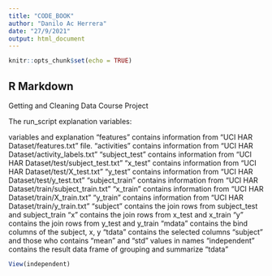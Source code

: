 ```yaml
---
title: "CODE_BOOK"
author: "Danilo Ac Herrera"
date: "27/9/2021"
output: html_document
---
```


```r
knitr::opts_chunk$set(echo = TRUE)
```

## R Markdown

Getting and Cleaning Data Course Project

The run_script explanation variables:

variables and explanation 
"features" contains information from "UCI HAR Dataset/features.txt" file.
"activities" contains information from "UCI HAR Dataset/activity_labels.txt"
"subject_test" contains information from "UCI HAR Dataset/test/subject_test.txt"
"x_test" contains information from "UCI HAR Dataset/test/X_test.txt"
"y_test" contains information from "UCI HAR Dataset/test/y_test.txt"
"subject_train" contains information from "UCI HAR Dataset/train/subject_train.txt"
"x_train" contains information from "UCI HAR Dataset/train/X_train.txt"
"y_train" contains information from "UCI HAR Dataset/train/y_train.txt"
"subject" contains the join rows from subject_test and subject_train
"x" contains the join rows from x_test and x_train
"y" contains the join rows from y_test and y_train
"mdata" contains the bind columns of the subject, x, y
"tdata" contains the selected columns "subject" and those who contains "mean" and "std" values in names
"independent" contains the result data frame of grouping and summarize "tdata"


```r
View(independent)
```
